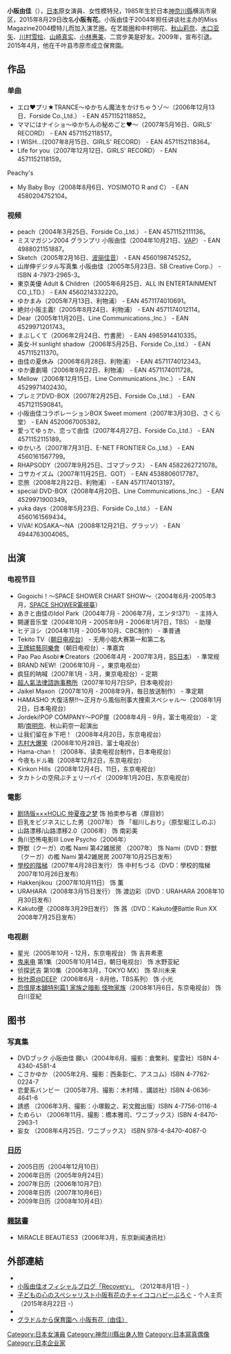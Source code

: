 {{BLP unsourced|time=2021-02-19T09:45:20+00:00}}
{{藝人
|姓名 = 小阪由佳
|類型 = 模特兒
|圖片 =
|圖片尺寸 =
|圖片簡介 =
|羅馬拼音 = Kosaka Yuka
|英文名 =
|暱稱 = ゆかちん<br>コサカーナ
|其他藝名 =
|國籍 = {{JPN}}
|出生日期 = {{birth date and age|1985|6|27}}
|出生地點 = {{JPN}}[[神奈川縣|神奈川縣]]
|職業 =[[写真偶像|写真偶像]]、[[女演员|女演员]]、[[歌手|歌手]]
|教育程度 =
|宗教信仰 =
|配偶 =
|活躍年代 = 2004年至2009年
|唱片公司 =
|經紀公司 = A-Team Inc.→A-PLUS Inc.
|網站 = 
|相關團體 =
}}
{{Japanese|japanese=小阪由佳|kana=こさか ゆか|romaji=Kosaka Yuka}}
'''小阪由佳'''（{{bd|1985年|6月27日|||ko}}），[[日本|日本]]原女演員、女性模特兒，1985年生於日本[[神奈川縣|神奈川縣]]横浜市泉区，2015年8月29日改名'''小阪有花'''。小阪由佳于2004年担任讲谈社主办的Miss Magazine2004模特儿而加入演艺圈。在艺能圈和中村明花、[[秋山莉奈|秋山莉奈]]、[[木口亚矢|木口亚矢]]、[[川村雪绘|川村雪绘]]、[[山崎真实|山崎真实]]、[[小林惠美|小林惠美]]、二宫步美是好友。2009年，宣布引退。2015年4月，他在千叶县市原市成立保育園。

== 作品 ==
=== 单曲 ===
* エロ♥プリ★TRANCE〜ゆかちん魔法をかけちゃうゾ〜（2006年12月13日、Forside Co.,Ltd.） - EAN 4571152118852。
* ママにはナイショ〜ゆかちんの秘めごと♥〜（2007年5月16日、GIRLS' RECORD） - EAN 4571152118517。
* I WISH...(2007年8月15日、GIRLS' RECORD） - EAN 4571152118364。
* Life for you（2007年12月12日、GIRLS' RECORD） - EAN 4571152118159。
;Peachy's
* My Baby Boy（2008年8月6日、YOSIMOTO R and C） - EAN 4580204752104。
=== 视频 ===
* peach（2004年3月25日、Forside Co.,Ltd.） - EAN 4571152111136。
* ミスマガジン2004 グランプリ 小阪由佳（2004年10月21日、[[VAP|VAP]]） - EAN 4988021151887。
* Sketch（2005年2月16日、[[波丽佳音|波丽佳音]]） - EAN 4560198745252。
* 山岸伸デジタル写真集 小阪由佳（2005年5月23日、SB Creative Corp.） - ISBN 4-7973-2965-3。
* 東京美優 Adult & Children（2005年6月25日、ALL IN ENTERTAINMENT CO.,LTD.） - EAN 4560214332220。
* ゆかまみ（2005年7月13日、利物浦） - EAN 4571174010691。
* 絶対小阪主義!（2005年8月24日、利物浦） - EAN 4571174012114。
* Dear（2005年11月20日、Line Communications.,Inc.） - EAN 4529971201743。
* まぶしくて（2006年2月24日、竹書房） - EAN 4985914410335。
* 美女-H sunlight shadow（2006年5月25日、Forside Co.,Ltd.） - EAN 457115211370。
* 由佳の夏休み（2006年6月28日、利物浦） - EAN 4571174012343。
* ゆか妻劇場（2006年9月22日、利物浦） - EAN 4571174011728。
* Mellow（2006年12月15日、Line Communications.,Inc.） - EAN 4529971402430。
* プレミアDVD-BOX（2007年2月25日、Forside Co.,Ltd.） - EAN 4571211590841。
* 小阪由佳コラボレーションBOX Sweet moment（2007年3月30日、さくら堂） - EAN 4520067005382。
* 愛ってゆぅか、恋って由佳（2007年4月27日、Forside Co.,Ltd.） - EAN 4571152115189。
* ゆかいろ（2007年7月31日、E-NET FRONTIER Co.,Ltd.） - EAN 4560161567799。
* RHAPSODY（2007年9月25日、ゴマブックス） - EAN 4582262721078。
* コサカイズム（2007年11月25日、GOT） - EAN 4538806017787。
* 恋旅（2008年2月22日、利物浦） - EAN 4571174013197。
* special DVD-BOX（2008年4月20日、Line Communications.,Inc.） - EAN 4529971900349。
* yuka days（2008年5月23日、Forside Co.,Ltd.） - EAN 4560161569434。
* ViVA! KOSAKA〜NA（2008年12月21日、グラッソ） - EAN 4944763004065。
== 出演 ==
=== 电视节目 ===
* Gogoichi！〜SPACE SHOWER CHART SHOW〜（2004年6月-2005年3月，[[SPACE_SHOWER電視臺|SPACE SHOWER電視臺]]）
* あきと由佳のIdol Park（2004年7月 - 2006年7月，エンタ!371） - 主持人
* 開運音乐堂（2004年10月 - 2005年9月・2006年1月7日，TBS） - 助理
* ヒデヨシ（2004年11月 - 2005年10月、CBC制作） - 準普通
* Tekito TV（[[朝日电视台|朝日电视台]]） - 无用小姐大赛第一和第二名
* [[王牌綜藝同樂會|王牌綜藝同樂會]]（朝日电视台）- 準嘉宾
* Pao Pao Asobi★Creators（2006年4月 - 2007年3月，[[BS日本|BS日本]]） - 準常规
* BRAND NEW!（2006年10月 - ，東京电视台）
* 疯狂的呐喊（2007年1月 - 3月，東京电视台）- 定期
* [[超人氣法律諮詢事務所|超人氣法律諮詢事務所]]（2007年10月7日SP，日本电视台）
* Jaikel Maxon（2007年10月 - 2008年9月，毎日放送制作） - 準定期
* HAMASHO 大復活祭!!〜正月から風俗刑事大捜索スペシャル〜（2008年1月2日，日本电视台）
* Jordeki!POP COMPANY〜POP屋（2008年4月 - 9月，富士电视台） - 定期/[[南明奈|南明奈]]、秋山莉奈一起演出
* 让我们留在乡下吧！（2008年4月20日，东京电视台）
* [[志村大爆笑|志村大爆笑]]（2008年10月28日、富士电视台）
* Hama-chan！（2008年、读卖电视台制作，日本电视台）
* 今夜もドル箱（2008年12月2日，东京电视台）
* Kinkon Hills（2008年12月4日、11日，东京电视台）
* タカトシの空飛ぶチェリーパイ（2009年1月20日，东京电视台）

=== 電影 ===
* [[×××HOLiC|剧场版×××HOLiC 仲夏夜之梦]] 饰 拍卖参与者（厚目妙）
* 巨乳をビジネスにした男（2007年） 饰 「堀川しおり」（原型堀江しのぶ）
* 山路漂移/山路漂移2.0（2006年） 饰 南彩美
* 角川恐怖电影III Love Psycho（2006年）
* 野獣（クーガ）の檻 Nami 第42雑居房 （2007年） 饰 Nami（DVD：野獣（クーガ）の檻 Nami 第42雑居房 2007年10月25日发布）
* [[學校的階梯|學校的階梯]]（2007年4月28日发行） 饰 中村ちづる（DVD：學校的階梯 2007年10月26日发布）
* Hakkenjikou（2007年10月11日） 饰 薫
* URAHARA（2008年3月15日发行） 饰 渡边彩（DVD：URAHARA 2008年10月30日发布）
* Kakuto便（2008年3月29日发行） 饰 茜（DVD：Kakuto便Battle Run XX 2008年7月25日发布）

=== 电视剧 ===
* 星光（2005年10月 - 12月，东京电视台） 饰 吉井希恵
* [[鬼来电_(电视剧)|鬼来电]] 第1集（2005年10月14日，朝日电视台） 饰 水野亚紀
* 侦探武吉 第10集（2006年3月，TOKYO MX） 饰 早川未来
* [[秋叶原@DEEP|秋叶原@DEEP]]（2006年6月 - 8月他，TBS系列） 饰 小光
* [[怨恨屋本舖|怨恨屋本舖特别篇1 家族之暗影 怪物家族]]（2008年1月6日，东京电视台） 饰 白川亚紀

== 图书 ==
=== 写真集 ===
* DVDブック 小阪由佳 願い（2004年6月、撮影：倉繁利、星雲社）ISBN 4-4340-4581-4
* こさかゆか （2005年2月、撮影：西条彰仁、アスコム）ISBN 4-7762-0224-7
* 恋愛系バンビー（2005年7月、撮影：木村晴 、講談社）ISBN 4-0636-4641-6
* 誘惑 （2006年3月、撮影：小塚毅之、彩文館出版）ISBN 4-7756-0116-4
* ためらい （2006年11月、撮影：橋本雅司、ワニブックス）ISBN 4-8470-2963-1
* 妄女 （2008年4月25日、ワニブックス） ISBN 978-4-8470-4087-0
=== [[曆_(用品)|日历]] ===
* 2005日历（2004年12月10日）
* 2006年日历（2005年9月24日）
* 2007年日历（2006年10月7日）
* 2008年日历（2007年10月6日）
* 2009年日历（2008年10月4日）
=== [[雜誌書|雜誌書]] ===
* MiRACLE BEAUTiES3（2006年3月，东京新闻通讯社）

==外部連結==
* {{Official website|https://yuka-kosaka.com/}}
* [https://ameblo.jp/kosaka-yuka-0627/ 小阪由佳オフィシャルブログ「Recovery」] {{Wayback|url=https://ameblo.jp/kosaka-yuka-0627/ |date=20201205213430 }}（2012年8月1日 - ） 
* [http://chaicocokosaka.blog.fc2.com 子どもの心のスペシャリスト小阪有花のチャイココハピーぶろぐ] {{Wayback|url=http://chaicocokosaka.blog.fc2.com/ |date=20190609195352 }} - 个人主页（2015年8月22日 -）
* {{Instagram|kosakayuka0627}}
* [https://ananweb.jp/column/hoiku/ グラドルから保育園へ 小阪有花（由佳）] {{Wayback|url=https://ananweb.jp/column/hoiku/ |date=20201022064500 }}

{{DEFAULTSORT:Kosaka yuka}}
[[Category:日本女演員|Category:日本女演員]]
[[Category:神奈川縣出身人物|Category:神奈川縣出身人物]]
[[Category:日本寫真偶像|Category:日本寫真偶像]]
[[Category:日本企业家|Category:日本企业家]]